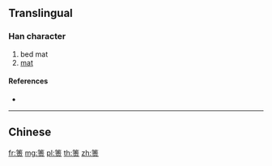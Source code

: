 {{character info/new}}
{{also|簀}}
==Translingual==

===Han character===
{{Han char|rn=118|rad=竹|as=08|sn=14|four=|canj=HQMO}}

# bed mat
# [[mat]]

====References====
* {{Han ref|kx=0889.321|hdz=52978.030|uh=7BA6|ud=31654}}

----

==Chinese==
{{zh-see|簀}}

[[fr:箦]]
[[mg:箦]]
[[pl:箦]]
[[th:箦]]
[[zh:箦]]